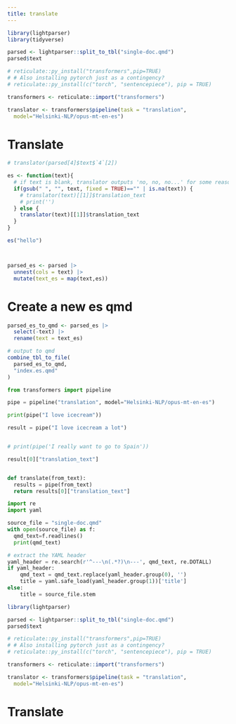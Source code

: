 ```yaml
---
title: translate
---
```



```r
library(lightparser)
library(tidyverse)

parsed <- lightparser::split_to_tbl("single-doc.qmd")
parsed$text

# reticulate::py_install("transformers",pip=TRUE)
# # Also installing pytorch just as a contingency?
# reticulate::py_install(c("torch", "sentencepiece"), pip = TRUE)

transformers <- reticulate::import("transformers")

translator <- transformers$pipeline(task = "translation",
  model="Helsinki-NLP/opus-mt-en-es")

```

# Translate


```r
# translator(parsed[4]$text$`4`[2])

es <- function(text){
  # if text is blank, translator outputs 'no, no, no...' for some reason
  if(gsub(" ", "", text, fixed = TRUE)=="" | is.na(text)) {  
    # translator(text)[[1]]$translation_text
    # print('')
  } else {
    translator(text)[[1]]$translation_text
  }
}

es("hello")



parsed_es <- parsed |>
  unnest(cols = text) |>
  mutate(text_es = map(text,es))

```

# Create a new es qmd


```r
parsed_es_to_qmd <- parsed_es |>
  select(-text) |>
  rename(text = text_es)

# output to qmd
combine_tbl_to_file(
  parsed_es_to_qmd,
  "index.es.qmd"
)
```


```python
from transformers import pipeline

pipe = pipeline("translation", model="Helsinki-NLP/opus-mt-en-es")

print(pipe("I love icecream"))

result = pipe("I love icecream a lot")


# print(pipe('I really want to go to Spain'))

result[0]["translation_text"]


def translate(from_text):
  results = pipe(from_text)
  return results[0]["translation_text"]
```


```python
import re
import yaml

source_file = "single-doc.qmd"
with open(source_file) as f:
  qmd_text=f.readlines()
  print(qmd_text)

# extract the YAML header
yaml_header = re.search(r'^---\n(.*?)\n---', qmd_text, re.DOTALL)
if yaml_header:
    qmd_text = qmd_text.replace(yaml_header.group(0), '')
    title = yaml.safe_load(yaml_header.group(1))['title']
else:
    title = source_file.stem

```


```r
library(lightparser)

parsed <- lightparser::split_to_tbl("single-doc.qmd")
parsed$text

# reticulate::py_install("transformers",pip=TRUE)
# # Also installing pytorch just as a contingency?
# reticulate::py_install(c("torch", "sentencepiece"), pip = TRUE)

transformers <- reticulate::import("transformers")

translator <- transformers$pipeline(task = "translation",
  model="Helsinki-NLP/opus-mt-en-es")

```

# Translate

